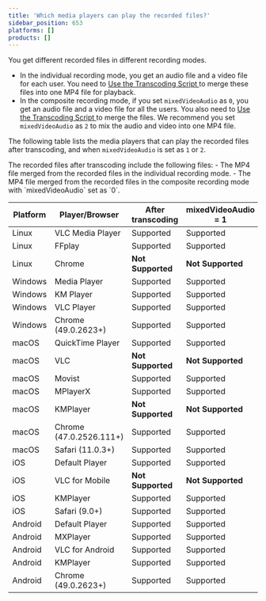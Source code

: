 ```yaml
---
title: 'Which media players can play the recorded files?'
sidebar_position: 653
platforms: []
products: []
---
```


You get different recorded files in different recording modes.

- In the individual recording mode, you get an audio file and a video file for each user. You need to [Use the Transcoding Script ](/on-premise-recording/develop/transcoding-scripts/) to merge these files into one MP4 file for playback.
- In the composite recording mode, if you set `mixedVideoAudio` as `0`, you get an audio file and a video file for all the users. You also need to [Use the Transcoding Script ](/on-premise-recording/develop/transcoding-scripts/) to merge the files. We recommend you set `mixedVideoAudio` as `2` to mix the audio and video into one MP4 file.

The following table lists the media players that can play the recorded files after transcoding, and when `mixedVideoAudio` is set as `1` or `2`.

<Admonition type="info">
The recorded files after transcoding include the following files:
- The MP4 file merged from the recorded files in the individual recording mode.
- The MP4 file merged from the recorded files in the composite recording mode with `mixedVideoAudio`  set as `0`.
</Admonition>

| Platform | Player/Browser          | After transcoding | mixedVideoAudio = 1 | mixedVideoAudio = 2 |
| -------- | ----------------------- | ----------------- | ------------------- | ------------------- |
| Linux    | VLC Media Player        | Supported         | Supported           | Supported           |
| Linux    | FFplay                | Supported         | Supported           | Supported           |
| Linux    | Chrome                  | **Not Supported** | **Not Supported**   | **Not Supported**   |
| Windows  | Media Player            | Supported         | Supported           | Supported           |
| Windows  | KM Player               | Supported         | Supported           | Supported           |
| Windows  | VLC Player              | Supported         | Supported           | Supported           |
| Windows  | Chrome (49.0.2623+)     | Supported         | Supported           | Supported           |
| macOS    | QuickTime Player        | Supported         | Supported           | Supported           |
| macOS    | VLC                     | **Not Supported** | **Not Supported**   | **Not Supported**   |
| macOS    | Movist                  | Supported         | Supported           | Supported           |
| macOS    | MPlayerX                | Supported         | Supported           | Supported           |
| macOS    | KMPlayer                | **Not Supported** | **Not Supported**   | **Not Supported**   |
| macOS    | Chrome (47.0.2526.111+) | Supported         | Supported           | Supported           |
| macOS    | Safari (11.0.3+)        | Supported         | Supported           | Supported           |
| iOS      | Default Player          | Supported         | Supported           | Supported           |
| iOS      | VLC for Mobile          | **Not Supported** | **Not Supported**   | Supported           |
| iOS      | KMPlayer                | Supported         | Supported           | Supported           |
| iOS      | Safari (9.0+)           | Supported         | Supported           | Supported           |
| Android  | Default Player          | Supported         | Supported           | Supported           |
| Android  | MXPlayer                | Supported         | Supported           | Supported           |
| Android  | VLC for Android         | Supported         | Supported           | Supported           |
| Android  | KMPlayer                | Supported         | Supported           | Supported           |
| Android  | Chrome (49.0.2623+)     | Supported         | Supported           | Supported           |
